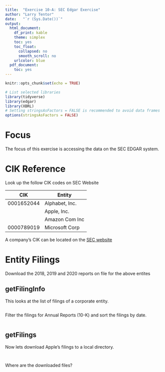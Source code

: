 ```yaml
---
title:  "Exercise 10-A: SEC Edgar Exercise"
author: "Larry Tentor"
date:   "`r (Sys.Date())`"
output:
  html_document:
    df_print: kable
    theme: simplex
    toc: yes
    toc_float:
      collapsed: no
      smooth_scroll: no
    urlcolor: blue
  pdf_document:
    toc: yes
---
```


```r
knitr::opts_chunk$set(echo = TRUE)
```

```r
# List selected libraries
library(tidyverse)
library(edgar)
library(XBRL)
# Setting stringsAsFactors = FALSE is recommended to avoid data frames creating factors from character vectors.
options(stringsAsFactors = FALSE)
```

# Focus

The focus of this exercise is accessing the data on the SEC EDGAR system.

# CIK Reference

Look up the follow CIK codes on SEC Website

| CIK        | Entity              |
|------------|---------------------|
| 0001652044 | Alphabet, Inc.      |
|            | Apple, Inc.         |
|            | Amazon Com Inc      |
| 0000789019 | Microsoft Corp      |


A company's CIK can be located on the [SEC website](https://www.edgarcompany.sec.gov/servlet/CompanyDBSearch?page=main)

# Entity Filings

Download the 2018, 2019 and 2020 reports on file for the above entites

## getFilingInfo

This looks at the list of filings of a corporate entity.

```r

```

Filter the filings for Annual Reports (10-K) and sort the filings by date.

```r

```

## getFilings

Now lets download Apple's filings to a local directory.

```r
```

```r
```

Where are the downloaded files?

